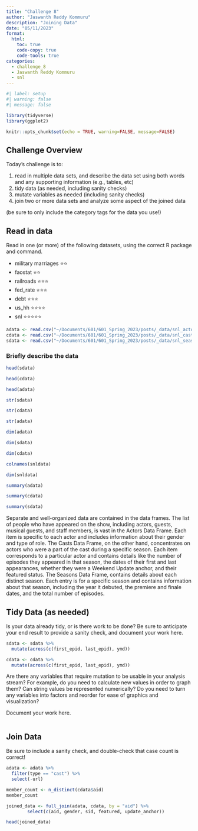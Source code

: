 ```yaml
---
title: "Challenge 8"
author: "Jaswanth Reddy Kommuru"
description: "Joining Data"
date: "05/11/2023"
format:
  html:
    toc: true
    code-copy: true
    code-tools: true
categories:
  - challenge_8
  - Jaswanth Reddy Kommuru
  - snl
---
```


```r
#| label: setup
#| warning: false
#| message: false

library(tidyverse)
library(ggplot2)

knitr::opts_chunk$set(echo = TRUE, warning=FALSE, message=FALSE)
```

## Challenge Overview

Today's challenge is to:

1)  read in multiple data sets, and describe the data set using both words and any supporting information (e.g., tables, etc)
2)  tidy data (as needed, including sanity checks)
3)  mutate variables as needed (including sanity checks)
4)  join two or more data sets and analyze some aspect of the joined data

(be sure to only include the category tags for the data you use!)

## Read in data

Read in one (or more) of the following datasets, using the correct R package and command.

  - military marriages ⭐⭐
  - faostat ⭐⭐
  - railroads  ⭐⭐⭐
  - fed_rate ⭐⭐⭐
  - debt ⭐⭐⭐
  - us_hh ⭐⭐⭐⭐
  - snl ⭐⭐⭐⭐⭐

```r
adata <- read.csv("~/Documents/601/601_Spring_2023/posts/_data/snl_actors.csv")
cdata <- read.csv("~/Documents/601/601_Spring_2023/posts/_data/snl_casts.csv")
sdata <- read.csv("~/Documents/601/601_Spring_2023/posts/_data/snl_seasons.csv")
```

### Briefly describe the data

```r
head(sdata)
```

```r
head(cdata)
```

```r
head(adata)
```



```r
str(sdata)
```

```r
str(cdata)
```

```r
str(adata)
```

```r
dim(adata)
```

```r
dim(sdata)
```

```r
dim(cdata)
```





```r
colnames(snldata)
```

```r
dim(snldata)
```

```r
summary(adata)
```

```r
summary(cdata)
```

```r
summary(sdata)
```


Separate and well-organized data are contained in the data frames. The list of people who have appeared on the show, including actors, guests, musical guests, and staff members, is vast in the Actors Data Frame. Each item is specific to each actor and includes information about their gender and type of role. The Casts Data Frame, on the other hand, concentrates on actors who were a part of the cast during a specific season. Each item corresponds to a particular actor and contains details like the number of episodes they appeared in that season, the dates of their first and last appearances, whether they were a Weekend Update anchor, and their featured status. The Seasons Data Frame, contains details about each distinct season. Each entry is for a specific season and contains information about that season, including the year it debuted, the premiere and finale dates, and the total number of episodes.







## Tidy Data (as needed)

Is your data already tidy, or is there work to be done? Be sure to anticipate your end result to provide a sanity check, and document your work here.

```r

sdata <- sdata %>%
  mutate(across(c(first_epid, last_epid), ymd))

cdata <- cdata %>%
  mutate(across(c(first_epid, last_epid), ymd))

```

Are there any variables that require mutation to be usable in your analysis stream? For example, do you need to calculate new values in order to graph them? Can string values be represented numerically? Do you need to turn any variables into factors and reorder for ease of graphics and visualization?

Document your work here.

```r

```

## Join Data

Be sure to include a sanity check, and double-check that case count is correct!

```r
adata <- adata %>%
  filter(type == "cast") %>%
  select(-url)

member_count <- n_distinct(cdata$aid)
member_count

```
```r
joined_data <- full_join(adata, cdata, by = "aid") %>%
        select(c(aid, gender, sid, featured, update_anchor))

head(joined_data)
```





